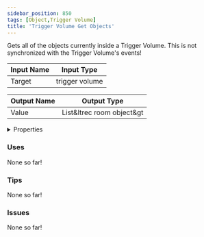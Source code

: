 ```yaml
---
sidebar_position: 850
tags: [Object,Trigger Volume]
title: 'Trigger Volume Get Objects'
---
```


Gets all of the objects currently inside a Trigger Volume. This is not synchronized with the Trigger Volume's events!



<IChip uuid="530932a7-8781-4b09-a945-b33af6675809"/>

| Input Name | Input Type |
|-----------|-----------|
| Target | trigger volume |

| Output Name | Output Type |
|-----------|-----------|
| Value | List&ltrec room object&gt |


<details>
  <summary>Properties</summary>
  <div>
    <div>
    <table>
      <thead>
        <tr>
          <th>Is beta required?</th>
          <th>No</th>
        </tr>
        <tr>
          <th>Is this chip a trolling risk?</th>
          <th>No</th>
        </tr>
        <tr>
          <th>Is this chip a role assignment risk?</th>
          <th>No</th>
        </tr>
        <tr>
          <th>Chip UUID</th>
          <th>530932a7-8781-4b09-a945-b33af6675809</th>
        </tr>
        <tr>
          <th>Room availability</th>
          <th>Available everywhere</th>
        </tr>
      </thead>
    </table>
    </div>
  </div>
</details>

### Uses

None so far!

### Tips

None so far!

### Issues

None so far!
